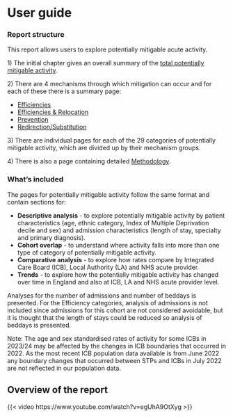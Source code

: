 # User guide {.unnumbered}

### Report structure

This report allows users to explore potentially mitigable acute activity.

1\) The initial chapter gives an overall summary of the [total potentially mitigable activity](summary_of_total_mitigation.qmd).

2\) There are 4 mechanisms through which mitigation can occur and for each of these there is a summary page:
  
  -   [Efficiencies](mechanism_efficiencies.qmd)
-   [Efficiencies & Relocation](mechanism_efficiencies_relocation.qmd)
-   [Prevention](mechanism_prevention.qmd)
-   [Redirection/Substitution](mechanism_redirection_substitution.qmd)

3\) There are individual pages for each of the 29 categories of potentially mitigable activity, which are divided up by their mechanism groups.

4\) There is also a page containing detailed [Methodology](methods.qmd).

### What's included

The pages for potentially mitigable activity follow the same format and contain sections for:
  
  -   **Descriptive analysis** - to explore potentially mitigable activity by patient characteristics (age, ethnic category, Index of Multiple Deprivation decile and sex) and admission characteristics (length of stay, specialty and primary diagnosis).
-   **Cohort overlap** - to understand where activity falls into more than one type of category of potentially mitigable activity.
-   **Comparative analysis** - to explore how rates compare by Integrated Care Board (ICB), Local Authority (LA) and NHS acute provider.
-   **Trends** - to explore how the potentially mitigable activity has changed over time in England and also at ICB, LA and NHS acute provider level.

Analyses for the number of admissions and number of beddays is presented. For the Efficiency categories, analysis of admissions is not included since admissions for this cohort are not considered avoidable, but it is thought that the length of stays could be reduced so analysis of beddays is presented.

Note: The age and sex standardised rates of activity for some ICBs in 2023/24 may be affected by the changes in ICB boundaries that occurred in 2022. As the most recent ICB population data available is from June 2022 any boundary changes that occurred between STPs and ICBs in July 2022 are not reflected in our population data.

## Overview of the report

{{< video https://www.youtube.com/watch?v=egUhA9OtXyg >}}
